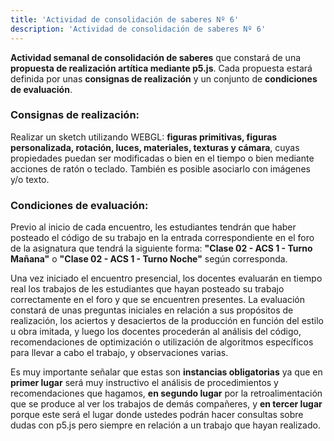 ```yaml
---
title: 'Actividad de consolidación de saberes Nº 6'
description: 'Actividad de consolidación de saberes Nº 6'
---
```


**Actividad semanal de consolidación de saberes** que constará de una **propuesta de realización artítica mediante p5.js**. Cada propuesta estará definida por unas **consignas de realización** y un conjunto de **condiciones de evaluación**.

### Consignas de realización:

Realizar un sketch utilizando WEBGL: **figuras primitivas, figuras personalizada, rotación, luces, materiales, texturas y cámara**, cuyas propiedades puedan ser modificadas o bien en el tiempo o bien mediante acciones de ratón o teclado. También es posible asociarlo con imágenes y/o texto.

### Condiciones de evaluación:

Previo al inicio de cada encuentro, les estudiantes tendrán que haber posteado el código de su trabajo en la entrada correspondiente en el foro de la asignatura que tendrá la siguiente forma: **"Clase 02 - ACS 1 - Turno Mañana"** o **"Clase 02 - ACS 1 - Turno Noche"** según corresponda.

Una vez iniciado el encuentro presencial, los docentes evaluarán en tiempo real los trabajos de les estudiantes que hayan posteado su trabajo correctamente en el foro y que se encuentren presentes. La evaluación constará de unas preguntas iniciales en relación a sus propósitos de realización, los aciertos y desaciertos de la producción en función del estilo u obra imitada, y luego los docentes procederán al  análisis del código, recomendaciones de optimización o utilización de algoritmos específicos para llevar a cabo el trabajo, y observaciones varias.

Es muy importante señalar que estas son **instancias obligatorias** ya que en **primer lugar** será muy instructivo el análisis de procedimientos y recomendaciones que hagamos, **en segundo lugar** por la retroalimentación que se produce al ver los trabajos de demás compañeres, y **en tercer lugar** porque este será el lugar donde ustedes podrán hacer consultas sobre dudas con p5.js pero siempre en relación a un trabajo que hayan realizado.
